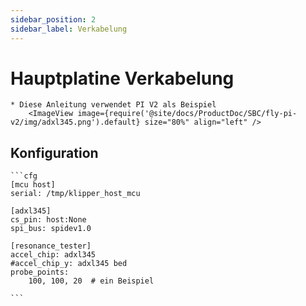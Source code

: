 ```yaml
---
sidebar_position: 2
sidebar_label: Verkabelung
---
```




# Hauptplatine Verkabelung

    * Diese Anleitung verwendet PI V2 als Beispiel
        <ImageView image={require('@site/docs/ProductDoc/SBC/fly-pi-v2/img/adxl345.png').default} size="80%" align="left" />

## Konfiguration

    ```cfg
    [mcu host]
    serial: /tmp/klipper_host_mcu

    [adxl345]
    cs_pin: host:None
    spi_bus: spidev1.0

    [resonance_tester]
    accel_chip: adxl345
    #accel_chip_y: adxl345 bed
    probe_points:
        100, 100, 20  # ein Beispiel

    ```